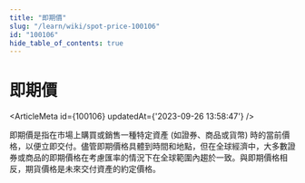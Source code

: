 ```yaml
---
title: "即期價"
slug: "/learn/wiki/spot-price-100106"
id: "100106"
hide_table_of_contents: true
---
```



# 即期價

<ArticleMeta id={100106} updatedAt={'2023-09-26 13:58:47'} />
<div className='border-solid border-b border-t-0 my-4 border-[var(--ifm-color-gray-300)]' />

即期價是指在市場上購買或銷售一種特定資產 (如證券、商品或貨幣) 時的當前價格，以便立即交付。儘管即期價格具體到時間和地點，但在全球經濟中，大多數證券或商品的即期價格在考慮匯率的情況下在全球範圍內趨於一致。與即期價格相反，期貨價格是未來交付資產的約定價格。
